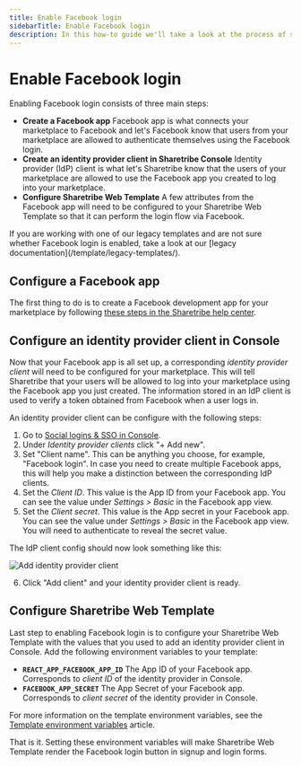 ```yaml
---
title: Enable Facebook login
sidebarTitle: Enable Facebook login
description: In this how-to guide we'll take a look at the process of setting up Facebook login for your marketplace. It will allow your users to sign and log in by using their Facebook accounts.
---
```



# Enable Facebook login

Enabling Facebook login consists of three main steps:

- **Create a Facebook app** Facebook app is what connects your
  marketplace to Facebook and let's Facebook know that users from your
  marketplace are allowed to authenticate themselves using the Facebook
  login.
- **Create an identity provider client in Sharetribe Console** Identity
  provider (IdP) client is what let's Sharetribe know that the users of
  your marketplace are allowed to use the Facebook app you created to
  log into your marketplace.
- **Configure Sharetribe Web Template** A few attributes from the
  Facebook app will need to be configured to your Sharetribe Web
  Template so that it can perform the login flow via Facebook.

<Callout>
  If you are working with one of our legacy templates and are not sure whether
  Facebook login is enabled, take a look at our [legacy
  documentation](/template/legacy-templates/).
</Callout>

## Configure a Facebook app

The first thing to do is to create a Facebook development app for your
marketplace by following
[these steps in the Sharetribe help center](https://www.sharetribe.com/help/en/articles/9174337-how-to-enable-facebook-login#h_3848596b4d).

## Configure an identity provider client in Console

Now that your Facebook app is all set up, a corresponding _identity
provider client_ will need to be configured for your marketplace. This
will tell Sharetribe that your users will be allowed to log into your
marketplace using the Facebook app you just created. The information
stored in an IdP client is used to verify a token obtained from Facebook
when a user logs in.

An identity provider client can be configure with the following steps:

1. Go to
   [Social logins & SSO in Console](https://console.sharetribe.com/advanced/social-logins-and-sso).
2. Under _Identity provider clients_ click "+ Add new".
3. Set "Client name". This can be anything you choose, for example,
   "Facebook login". In case you need to create multiple Facebook apps,
   this will help you make a distinction between the corresponding IdP
   clients.
4. Set the _Client ID_. This value is the App ID from your Facebook app.
   You can see the value under _Settings > Basic_ in the Facebook app
   view.
5. Set the _Client secret_. This value is the App secret in your
   Facebook app. You can see the value under _Settings > Basic_ in the
   Facebook app view. You will need to authenticate to reveal the secret
   value.

The IdP client config should now look something like this:

![Add identity provider client](./add-idp-client.png)

6. Click "Add client" and your identity provider client is ready.

## Configure Sharetribe Web Template

Last step to enabling Facebook login is to configure your Sharetribe Web
Template with the values that you used to add an identity provider
client in Console. Add the following environment variables to your
template:

- **`REACT_APP_FACEBOOK_APP_ID`** The App ID of your Facebook app.
  Corresponds to _client ID_ of the identity provider in Console.
- **`FACEBOOK_APP_SECRET`** The App Secret of your Facebook app.
  Corresponds to _client secret_ of the identity provider in Console.

For more information on the template environment variables, see the
[Template environment variables](/template/template-env/) article.

That is it. Setting these environment variables will make Sharetribe Web
Template render the Facebook login button in signup and login forms.

